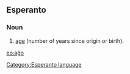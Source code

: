 ==Esperanto==
===Noun===
# [[age]] (number of years since origin or birth).

[[eo:aĝo]]
[[Category:Esperanto language]]
{{Universala Vortaro}}